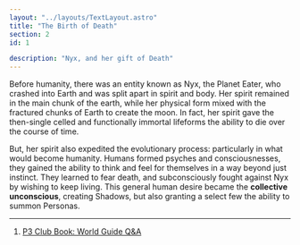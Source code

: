 ```yaml
---
layout: "../layouts/TextLayout.astro"
title: "The Birth of Death"
section: 2
id: 1

description: "Nyx, and her gift of Death"
---
```

Before humanity, there was an entity known as Nyx, the Planet Eater, who crashed into Earth and was split apart in spirit and body. Her spirit remained in the main chunk of the earth, while her physical form mixed with the fractured chunks of Earth to create the moon. In fact, her spirit gave the then-single celled and functionally immortal lifeforms the ability to die over the course of time.

But, her spirit also expedited the evolutionary process: particularly in what would become humanity. Humans formed psyches and consciousnesses, they gained the ability to think and feel for themselves in a way beyond just instinct. They learned to fear death, and subconsciously fought against Nyx by wishing to keep living. This general human desire became the **collective unconscious**, creating Shadows, but also granting a select few the ability to summon Personas.

---
1. <a href="./transcripts/p3-club-world-guide">P3 Club Book: World Guide Q&A</a>